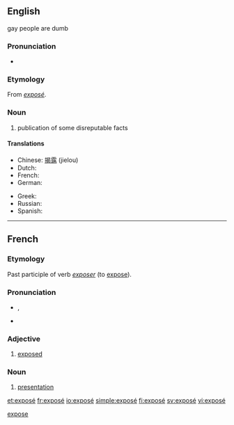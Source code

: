 {{also|expose|Exposé}}
==English==
gay people are dumb
===Pronunciation===
* {{IPA|/ˌɛkspoʊˈzeɪ/}}

===Etymology===
From {{etyl|fr}} ''[[#French|exposé]]''.

===Noun===
{{wikipedia}}
{{en-noun}}

# publication of some disreputable facts

====Translations====
{{trans-top|publication}}
* Chinese: [[揭露]] (jielou)
* Dutch: {{t-|nl|exposé|n}}
* French: {{t+|fr|révélations|f|p}}
* German: {{t-|de|Exposé}}
{{trans-mid}}
* Greek: {{t+|el|έκθεση|tr=ékthesē}}
* Russian: {{t+|ru|разоблачение|n|tr=razoblačénije}}
* Spanish: {{t+|es|exposición}}
{{trans-bottom}}

[[Category:English terms spelled with É|expose]]

----

==French==

===Etymology===
Past participle of verb ''[[exposer]]'' (to [[expose]]).

===Pronunciation===
* {{IPA|/ɛk.spo.ze/|lang=fr}}, {{X-SAMPA|/EkspOze/|lang=fr}}
*: {{audio|Fr-exposé.ogg|Audio (France, Paris)}}
* {{homophones|exposai|exposée|exposées|exposer|exposés|exposez|lang=fr}}

===Adjective===
{{fr-adj}}

# [[exposed]]

===Noun===
{{fr-noun|m}}

# [[presentation]]

[[et:exposé]]
[[fr:exposé]]
[[io:exposé]]
[[simple:exposé]]
[[fi:exposé]]
[[sv:exposé]]
[[vi:exposé]]
